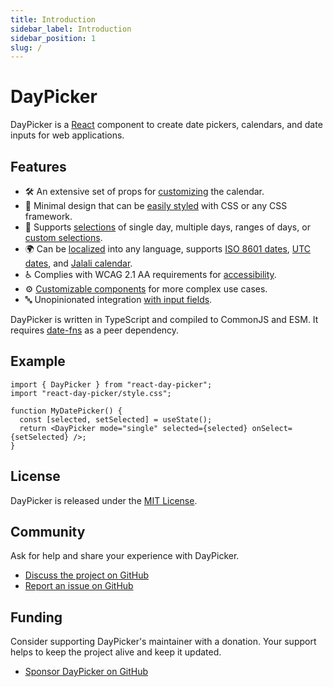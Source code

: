 ```yaml
---
title: Introduction
sidebar_label: Introduction
sidebar_position: 1
slug: /
---
```


# DayPicker

DayPicker is a [React](https://react.dev) component to create date pickers, calendars, and date inputs for web applications.

## Features

- 🛠 An extensive set of props for [customizing](./using-daypicker/customization.mdx) the calendar.
- 🎨 Minimal design that can be [easily styled](./using-daypicker/styling.mdx) with CSS or any CSS framework.
- 📅 Supports [selections](./using-daypicker/selection-modes.mdx) of single day, multiple days, ranges of days, or [custom selections](./advanced-guides/custom-selections.mdx).
- 🌍 Can be [localized](./using-daypicker/localization.mdx) into any language, supports [ISO 8601 dates](./using-daypicker/localization.mdx#iso-week-dates), [UTC dates](./using-daypicker/localization.mdx#utc-dates), and [Jalali calendar](./using-daypicker/localization.mdx#jalali-calendar).
- ♿ Complies with WCAG 2.1 AA requirements for [accessibility](./using-daypicker/accessibility.mdx).
- ⚙️ [Customizable components](./advanced-guides/custom-components.mdx) for more complex use cases.
- 🔤 Unopinionated integration [with input fields](./advanced-guides/input-fields.mdx).

DayPicker is written in TypeScript and compiled to CommonJS and ESM. It requires [date-fns](https://date-fns.org) as a peer dependency.

## Example

```tsx title="./MyDatePicker.jsx"
import { DayPicker } from "react-day-picker";
import "react-day-picker/style.css";

function MyDatePicker() {
  const [selected, setSelected] = useState();
  return <DayPicker mode="single" selected={selected} onSelect={setSelected} />;
}
```

<BrowserWindow>
  <Examples.Start />
</BrowserWindow>

## License

DayPicker is released under the [MIT License](./license).

## Community

Ask for help and share your experience with DayPicker.

- [Discuss the project on GitHub](https://github.com/gpbl/react-day-picker/discussions)
- [Report an issue on GitHub](https://github.com/gpbl/react-day-picker/issues/new/choose)

## Funding

Consider supporting DayPicker's maintainer with a donation. Your support helps to keep the project alive and keep it updated.

- [Sponsor DayPicker on GitHub](https://github.com/sponsors/gpbl)

